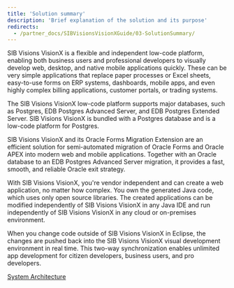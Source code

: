```yaml
---
title: 'Solution summary'
description: 'Brief explanation of the solution and its purpose'
redirects:
  - /partner_docs/SIBVisionsVisionXGuide/03-SolutionSummary/
---
```

SIB Visions VisionX is a flexible and independent low-code platform, enabling both business users and professional developers to visually develop web, desktop, and native mobile applications quickly. These can be very simple applications that replace paper processes or Excel sheets, easy-to-use forms on ERP systems, dashboards, mobile apps, and even highly complex billing applications, customer portals, or trading systems.

The SIB Visions VisionX low-code platform supports major databases, such as Postgres, EDB Postgres Advanced Server, and EDB Postgres Extended Server. SIB Visions VisionX is bundled with a Postgres database and is a low-code platform for Postgres.

SIB Visions VisionX and its Oracle Forms Migration Extension are an efficient solution for semi-automated migration of Oracle Forms and Oracle APEX into modern web and mobile applications. Together with an Oracle database to an EDB Postgres Advanced Server migration, it provides a fast, smooth, and reliable Oracle exit strategy.

With SIB Visions VisionX, you're vendor independent and can create a web application, no matter how complex. You own the generated Java code, which uses only open source libraries. The created applications can be modified independently of SIB Visions VisionX in any Java IDE and run independently of SIB Visions VisionX in any cloud or on-premises environment. 

When you change code outside of SIB Visions VisionX in Eclipse, the changes are pushed back into the SIB Visions VisionX visual development environment in real time. This two-way synchronization enables unlimited app development for citizen developers, business users, and pro developers.


 [System Architecture](Images/system-architecture-application.png)